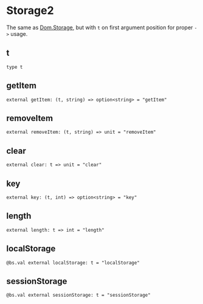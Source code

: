 # Storage2

<Intro>

The same as [Dom.Storage](./storage2), but with `t` on first argument position for proper `->` usage.

</Intro>

## t

```res prelude sig
type t
```

## getItem

```res sig
external getItem: (t, string) => option<string> = "getItem"
```

## removeItem

```res sig
external removeItem: (t, string) => unit = "removeItem"
```

## clear

```res sig
external clear: t => unit = "clear"
```

## key

```res sig
external key: (t, int) => option<string> = "key"
```

## length

```res sig
external length: t => int = "length"
```

## localStorage

```res sig
@bs.val external localStorage: t = "localStorage"
```

## sessionStorage

```res sig
@bs.val external sessionStorage: t = "sessionStorage"
```
